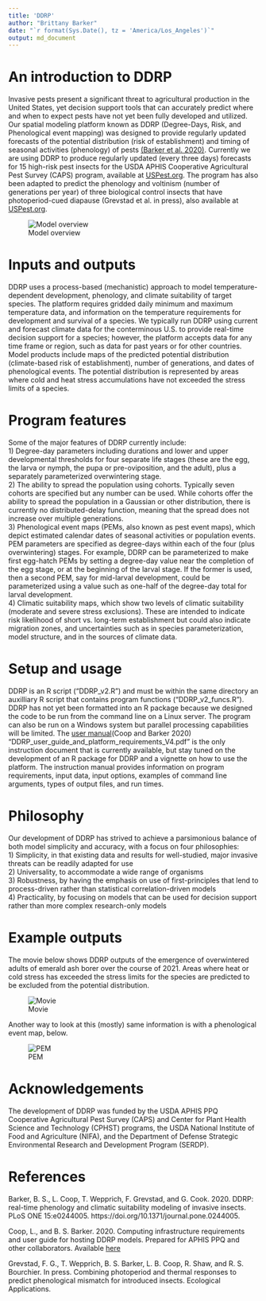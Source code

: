 ```yaml
---
title: 'DDRP'
author: "Brittany Barker"
date: "`r format(Sys.Date(), tz = 'America/Los_Angeles')`"
output: md_document
---
```


# An introduction to DDRP

Invasive pests present a significant threat to agricultural production in the United States, yet decision support tools that can accurately predict where and when to expect pests have not yet been fully developed and utilized. Our spatial modeling platform known as DDRP (Degree-Days, Risk, and Phenological event mapping) was designed to provide regularly updated forecasts of the potential distribution (risk of establishment) and timing of seasonal activities (phenology) of pests [(Barker et al. 2020)](https://doi.org/10.1371/journal.pone.0244005). Currently we are using DDRP to produce regularly updated (every three days) forecasts for 15 high-risk pest insects for the USDA APHIS Cooperative Agricultural Pest Survey (CAPS) program, available at [USPest.org](http://uspest.org/CAPS). The program has also been adapted to predict the phenology and voltinism (number of generations per year) of three biological control insects that have photoperiod-cued diapause (Grevstad et al. in press), also available at [USPest.org](http://uspest.org/dd/dodmaps). 


![Model overview](https://github.com/bbarker505/ddrp_v2/blob/master/images/model_overview.png?raw=true)

# Inputs and outputs

DDRP uses a process-based (mechanistic) approach to model temperature-dependent development, phenology, and climate suitability of target species. The platform requires gridded daily minimum and maximum temperature data, and information on the temperature requirements for development and survival of a species. We typically run DDRP using current and forecast climate data for the conterminous U.S. to provide real-time decision support for a species; however, the platform accepts data for any time frame or region, such as data for past years or for other countries. Model products include maps of the predicted potential distribution (climate-based risk of establishment), number of generations, and dates of phenological events. The potential distribution is represented by areas where cold and heat stress accumulations have not exceeded the stress limits of a species.

# Program features

Some of the major features of DDRP currently include:  
1)	Degree-day parameters including durations and lower and upper developmental thresholds for four separate life stages (these are the egg, the larva or nymph, the pupa or pre-oviposition, and the adult), plus a separately parameterized overwintering stage.  
2)	The ability to spread the population using cohorts. Typically seven cohorts are specified but any number can be used. While cohorts offer the ability to spread the population in a Gaussian or other distribution, there is currently no distributed-delay function, meaning that the spread does not increase over multiple generations.  
3)	Phenological event maps (PEMs, also known as pest event maps), which depict estimated calendar dates of seasonal activities or population events. PEM parameters are specified as degree-days within each of the four (plus overwintering) stages. For example, DDRP can be parameterized to make first egg-hatch PEMs by setting a degree-day value near the completion of the egg stage, or at the beginning of the larval stage. If the former is used, then a second PEM, say for mid-larval development, could be parameterized using a value such as one-half of the degree-day total for larval development.  
4)	Climatic suitability maps, which show two levels of climatic suitability (moderate and severe stress exclusions). These are intended to indicate risk likelihood of short vs. long-term establishment but could also indicate migration zones, and uncertainties such as in species parameterization, model structure, and in the sources of climate data.  

# Setup and usage

DDRP is an R script ("DDRP_v2.R") and must be within the same directory an auxilliary R script that contains program functions ("DDRP_v2_funcs.R"). DDRP has not yet been formatted into an R package because we designed the code to be run from the command line on a Linux server. The program can also be run on a Windows system but parallel processing capabilities will be limited. The [user manual](https://github.com/bbarker505/ddrp_v2/blob/master/DDRP_user_guide_and_platform_requirements_V4.pdf)(Coop and Barker 2020) "DDRP_user_guide_and_platform_requirements_V4.pdf" is the only instruction document that is currently available, but stay tuned on the development of an R package for DDRP and a vignette on how to use the platform. The instruction manual provides information on program requirements, input data, input options, examples of command line arguments, types of output files, and run times.

# Philosophy

Our development of DDRP has strived to achieve a parsimonious balance of both model simplicity and accuracy, with a focus on four philosophies:  
1) Simplicity, in that existing data and results for well-studied, major invasive threats can be readily adapted for use  
2) Universality, to accommodate a wide range of organisms  
3) Robustness, by having the emphasis on use of first-principles that lend to process-driven rather than statistical correlation-driven models  
4) Practicality, by focusing on models that can be used for decision support rather than more complex research-only models  

# Example outputs

The movie below shows DDRP outputs of the emergence of overwintered adults of emerald ash borer over the course of 2021. Areas where heat or cold stress has exceeded the stress limits for the species are predicted to be excluded from the potential distribution.

![Movie](https://github.com/bbarker505/ddrp_v2/blob/master/images/EAB_2021.gif?raw=true)

Another way to look at this (mostly) same information is with a phenological event map, below.

![PEM](https://github.com/bbarker505/ddrp_v2/blob/master/images/EAB_Avg_PEMp0Excl2_20211231.png?raw=TRUE)

# Acknowledgements

The development of DDRP was funded by the USDA APHIS PPQ Cooperative Agricultural Pest Survey (CAPS) and Center for Plant Health Science and Technology (CPHST) programs, the USDA National Institute of Food and Agriculture (NIFA), and the Department of Defense Strategic Environmental Research and Development Program (SERDP). 

# References

Barker, B. S., L. Coop, T. Wepprich, F. Grevstad, and G. Cook. 2020. DDRP: real-time phenology and climatic suitability modeling of invasive insects. PLoS ONE 15:e0244005. https://doi.org/10.1371/journal.pone.0244005.

Coop, L., and B. S. Barker. 2020. Computing infrastructure requirements and user guide for hosting DDRP models. Prepared for APHIS PPQ and other collaborators. Available [here](https://github.com/bbarker505/ddrp_v2/blob/master/DDRP_user_guide_and_platform_requirements_V4.pdf)

Grevstad, F. G., T. Wepprich, B. S. Barker, L. B. Coop, R. Shaw, and R. S. Bourchier. In press. Combining photoperiod and thermal responses to predict phenological mismatch for introduced insects. Ecological Applications. 